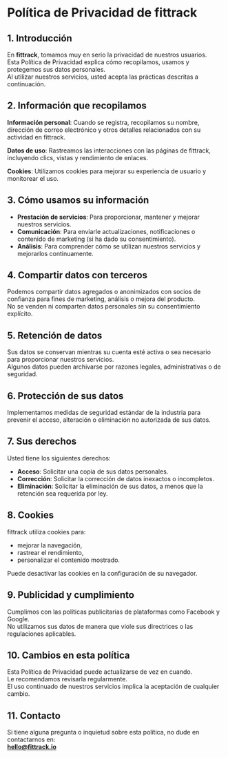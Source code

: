 # Política de Privacidad de fittrack

## 1. Introducción

En **fittrack**, tomamos muy en serio la privacidad de nuestros usuarios.  
Esta Política de Privacidad explica cómo recopilamos, usamos y protegemos sus datos personales.  
Al utilizar nuestros servicios, usted acepta las prácticas descritas a continuación.

## 2. Información que recopilamos

**Información personal**: Cuando se registra, recopilamos su nombre, dirección de correo electrónico y otros detalles relacionados con su actividad en fittrack.

**Datos de uso**: Rastreamos las interacciones con las páginas de fittrack, incluyendo clics, vistas y rendimiento de enlaces.

**Cookies**: Utilizamos cookies para mejorar su experiencia de usuario y monitorear el uso.

## 3. Cómo usamos su información

- **Prestación de servicios**: Para proporcionar, mantener y mejorar nuestros servicios.
- **Comunicación**: Para enviarle actualizaciones, notificaciones o contenido de marketing (si ha dado su consentimiento).
- **Análisis**: Para comprender cómo se utilizan nuestros servicios y mejorarlos continuamente.

## 4. Compartir datos con terceros

Podemos compartir datos agregados o anonimizados con socios de confianza para fines de marketing, análisis o mejora del producto.  
No se venden ni comparten datos personales sin su consentimiento explícito.

## 5. Retención de datos

Sus datos se conservan mientras su cuenta esté activa o sea necesario para proporcionar nuestros servicios.  
Algunos datos pueden archivarse por razones legales, administrativas o de seguridad.

## 6. Protección de sus datos

Implementamos medidas de seguridad estándar de la industria para prevenir el acceso, alteración o eliminación no autorizada de sus datos.

## 7. Sus derechos

Usted tiene los siguientes derechos:

- **Acceso**: Solicitar una copia de sus datos personales.
- **Corrección**: Solicitar la corrección de datos inexactos o incompletos.
- **Eliminación**: Solicitar la eliminación de sus datos, a menos que la retención sea requerida por ley.

## 8. Cookies

fittrack utiliza cookies para:

- mejorar la navegación,
- rastrear el rendimiento,
- personalizar el contenido mostrado.

Puede desactivar las cookies en la configuración de su navegador.

## 9. Publicidad y cumplimiento

Cumplimos con las políticas publicitarias de plataformas como Facebook y Google.  
No utilizamos sus datos de manera que viole sus directrices o las regulaciones aplicables.

## 10. Cambios en esta política

Esta Política de Privacidad puede actualizarse de vez en cuando.  
Le recomendamos revisarla regularmente.  
El uso continuado de nuestros servicios implica la aceptación de cualquier cambio.

## 11. Contacto

Si tiene alguna pregunta o inquietud sobre esta política, no dude en contactarnos en:  
**[hello@fittrack.io](mailto:hello@fittrack.io)**